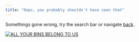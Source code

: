 ```yaml
---
title: "Oops, you probably shouldn't have seen that"
---
```


Somethings gone wrong, try the search bar or navigate [back](www.davetaylor.au).

[![](img/ibis_map.webp){title="ALL YOUR BINS BELONG TO US" fig-align="center"}](www.davetaylor.au)

